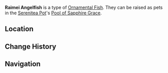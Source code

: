 {{About|the [[furnishing]]|the fish|Raimei Angelfish}}
{{Furnishing Infobox
|title          = Raimei Angelfish
|id             = 379018
|image          = Item Ornamental Raimei Angelfish.png
|category       = Ornamental Fish
|rarity         = 4
|adeptal_energy = 
|load           = 
|description    = A valuable Ornamental Fish that may be kept as a pet in the [[Pool of Sapphire Grace]].<br />{{Item Description|Raimei Angelfish}}
}}
'''Raimei Angelfish''' is a type of [[Ornamental Fish]]. They can be raised as pets in the [[Serenitea Pot]]'s [[Pool of Sapphire Grace]].

==Location==
{{transclude|Raimei Angelfish|Location}}

==Change History==
{{Change History|2.1}}

==Navigation==
{{Furnishing Navbox/Subsystems|fish pond}}